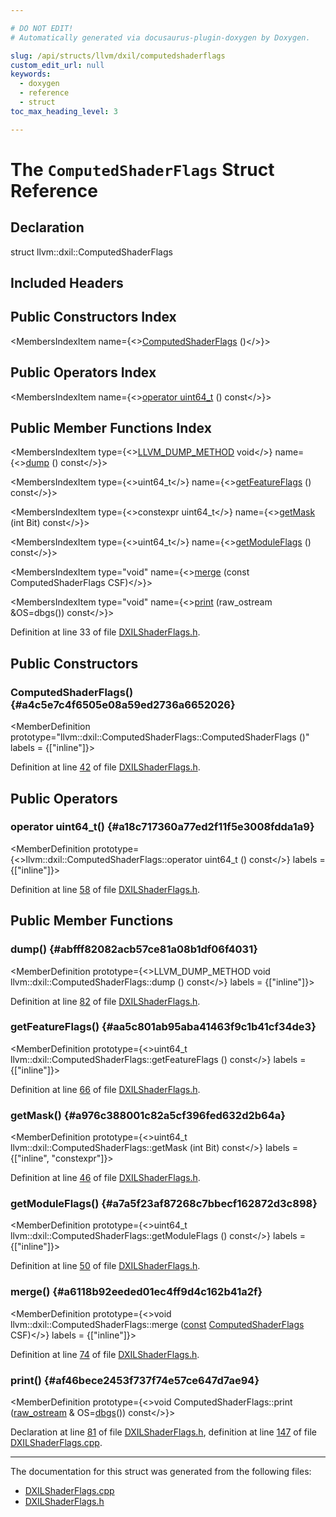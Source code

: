 ```yaml
---

# DO NOT EDIT!
# Automatically generated via docusaurus-plugin-doxygen by Doxygen.

slug: /api/structs/llvm/dxil/computedshaderflags
custom_edit_url: null
keywords:
  - doxygen
  - reference
  - struct
toc_max_heading_level: 3

---
```





# The `ComputedShaderFlags` Struct Reference

<DoxygenPage pluginConfig={pluginConfig}>



## Declaration

<CodeBlock>struct llvm::dxil::ComputedShaderFlags</CodeBlock>

## Included Headers

<IncludesList>
<IncludesListItem
  filePath="Target/DirectX/DXILShaderFlags.h"
  permalink="/docs/api/files/lib/lib/target/lib/target/directx/dxilshaderflags-h"
  isLocal="true" />
</IncludesList>

## Public Constructors Index

<MembersIndex>

<MembersIndexItem
  name={<><a href="#a4c5e7c4f6505e08a59ed2736a6652026">ComputedShaderFlags</a> ()</>}>
</MembersIndexItem>

</MembersIndex>

## Public Operators Index

<MembersIndex>

<MembersIndexItem
  name={<><a href="#a18c717360a77ed2f11f5e3008fdda1a9">operator uint64&#95;t</a> () const</>}>
</MembersIndexItem>

</MembersIndex>

## Public Member Functions Index

<MembersIndex>

<MembersIndexItem
  type={<><a href="/docs/api/files/include/include/llvm/include/llvm/support/compiler-h/#aa863693eef567397d9c292da5bf22d34">LLVM&#95;DUMP&#95;METHOD</a> void</>}
  name={<><a href="#abfff82082acb57ce81a08b1df06f4031">dump</a> () const</>}>
</MembersIndexItem>

<MembersIndexItem
  type={<>uint64&#95;t</>}
  name={<><a href="#aa5c801ab95aba41463f9c1b41cf34de3">getFeatureFlags</a> () const</>}>
</MembersIndexItem>

<MembersIndexItem
  type={<>constexpr uint64&#95;t</>}
  name={<><a href="#a976c388001c82a5cf396fed632d2b64a">getMask</a> (int Bit) const</>}>
</MembersIndexItem>

<MembersIndexItem
  type={<>uint64&#95;t</>}
  name={<><a href="#a7a5f23af87268c7bbecf162872d3c898">getModuleFlags</a> () const</>}>
</MembersIndexItem>

<MembersIndexItem
  type="void"
  name={<><a href="#a6118b92eeded01ec4ff9d4c162b41a2f">merge</a> (const ComputedShaderFlags CSF)</>}>
</MembersIndexItem>

<MembersIndexItem
  type="void"
  name={<><a href="#af46bece2453f737f74e57ce647d7ae94">print</a> (raw&#95;ostream &amp;OS=dbgs()) const</>}>
</MembersIndexItem>

</MembersIndex>


Definition at line 33 of file <a href="/docs/api/files/lib/lib/target/lib/target/directx/dxilshaderflags-h">DXILShaderFlags.h</a>.

<SectionDefinition>

## Public Constructors

### ComputedShaderFlags() {#a4c5e7c4f6505e08a59ed2736a6652026}

<MemberDefinition
  prototype="llvm::dxil::ComputedShaderFlags::ComputedShaderFlags ()"
  labels = {["inline"]}>

Definition at line <a href="/docs/api/files/lib/lib/target/lib/target/directx/dxilshaderflags-h/#l00042">42</a> of file <a href="/docs/api/files/lib/lib/target/lib/target/directx/dxilshaderflags-h">DXILShaderFlags.h</a>.
</MemberDefinition>

</SectionDefinition>

<SectionDefinition>

## Public Operators

### operator uint64&#95;t() {#a18c717360a77ed2f11f5e3008fdda1a9}

<MemberDefinition
  prototype={<>llvm::dxil::ComputedShaderFlags::operator uint64&#95;t () const</>}
  labels = {["inline"]}>

Definition at line <a href="/docs/api/files/lib/lib/target/lib/target/directx/dxilshaderflags-h/#l00058">58</a> of file <a href="/docs/api/files/lib/lib/target/lib/target/directx/dxilshaderflags-h">DXILShaderFlags.h</a>.
</MemberDefinition>

</SectionDefinition>

<SectionDefinition>

## Public Member Functions

### dump() {#abfff82082acb57ce81a08b1df06f4031}

<MemberDefinition
  prototype={<>LLVM&#95;DUMP&#95;METHOD void llvm::dxil::ComputedShaderFlags::dump () const</>}
  labels = {["inline"]}>

Definition at line <a href="/docs/api/files/lib/lib/target/lib/target/directx/dxilshaderflags-h/#l00082">82</a> of file <a href="/docs/api/files/lib/lib/target/lib/target/directx/dxilshaderflags-h">DXILShaderFlags.h</a>.
</MemberDefinition>

### getFeatureFlags() {#aa5c801ab95aba41463f9c1b41cf34de3}

<MemberDefinition
  prototype={<>uint64&#95;t llvm::dxil::ComputedShaderFlags::getFeatureFlags () const</>}
  labels = {["inline"]}>

Definition at line <a href="/docs/api/files/lib/lib/target/lib/target/directx/dxilshaderflags-h/#l00066">66</a> of file <a href="/docs/api/files/lib/lib/target/lib/target/directx/dxilshaderflags-h">DXILShaderFlags.h</a>.
</MemberDefinition>

### getMask() {#a976c388001c82a5cf396fed632d2b64a}

<MemberDefinition
  prototype={<>uint64&#95;t llvm::dxil::ComputedShaderFlags::getMask (int Bit) const</>}
  labels = {["inline", "constexpr"]}>

Definition at line <a href="/docs/api/files/lib/lib/target/lib/target/directx/dxilshaderflags-h/#l00046">46</a> of file <a href="/docs/api/files/lib/lib/target/lib/target/directx/dxilshaderflags-h">DXILShaderFlags.h</a>.
</MemberDefinition>

### getModuleFlags() {#a7a5f23af87268c7bbecf162872d3c898}

<MemberDefinition
  prototype={<>uint64&#95;t llvm::dxil::ComputedShaderFlags::getModuleFlags () const</>}
  labels = {["inline"]}>

Definition at line <a href="/docs/api/files/lib/lib/target/lib/target/directx/dxilshaderflags-h/#l00050">50</a> of file <a href="/docs/api/files/lib/lib/target/lib/target/directx/dxilshaderflags-h">DXILShaderFlags.h</a>.
</MemberDefinition>

### merge() {#a6118b92eeded01ec4ff9d4c162b41a2f}

<MemberDefinition
  prototype={<>void llvm::dxil::ComputedShaderFlags::merge (<a href="/docs/api/files/lib/lib/target/lib/target/aarch64/aarch64promoteconstant-cpp/#a90f8350fecae261c25be85d38b451bff">const</a> <a href="/docs/api/structs/llvm/dxil/computedshaderflags">ComputedShaderFlags</a> CSF)</>}
  labels = {["inline"]}>

Definition at line <a href="/docs/api/files/lib/lib/target/lib/target/directx/dxilshaderflags-h/#l00074">74</a> of file <a href="/docs/api/files/lib/lib/target/lib/target/directx/dxilshaderflags-h">DXILShaderFlags.h</a>.
</MemberDefinition>

### print() {#af46bece2453f737f74e57ce647d7ae94}

<MemberDefinition
  prototype={<>void ComputedShaderFlags::print (<a href="/docs/api/classes/llvm/raw-ostream">raw&#95;ostream</a> &amp; OS=<a href="/docs/api/namespaces/llvm/#a7c46c742c31be54870e2038048e6b391">dbgs</a>()) const</>}>

Declaration at line <a href="/docs/api/files/lib/lib/target/lib/target/directx/dxilshaderflags-h/#l00081">81</a> of file <a href="/docs/api/files/lib/lib/target/lib/target/directx/dxilshaderflags-h">DXILShaderFlags.h</a>, definition at line <a href="/docs/api/files/lib/lib/target/lib/target/directx/dxilshaderflags-cpp/#l00147">147</a> of file <a href="/docs/api/files/lib/lib/target/lib/target/directx/dxilshaderflags-cpp">DXILShaderFlags.cpp</a>.
</MemberDefinition>

</SectionDefinition>

<hr/>

The documentation for this struct was generated from the following files:

<ul>
<li><a href="/docs/api/files/lib/lib/target/lib/target/directx/dxilshaderflags-cpp">DXILShaderFlags.cpp</a></li>
<li><a href="/docs/api/files/lib/lib/target/lib/target/directx/dxilshaderflags-h">DXILShaderFlags.h</a></li>
</ul>

</DoxygenPage>
